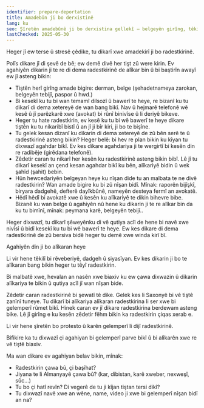 ```yaml
---
identifier: prepare-deportation
title: Amadebûn ji bo derxistinê
lang: ku
seo: Şîretên amadebûnê ji bo derxistina gellekî – belgeyên girîng, têkiliyên derbasdar, şîret û alîkarî
lastChecked: 2025-05-30
---
```

Heger jî ew <InternalShortLink identifier="stress">terse û stresê </InternalShortLink > çêdike, tu dikarî xwe amadekirî ji bo radestkirinê.

Polîs dikare jî di şevê de bê; ew demê divê her tişt zû were kirin. Ev agahiyên dikarin ji te re di dema radestkirinê de alîkar bin û bi baştirîn awayî ew jî asteng bikin:

- Tiştên herî girîng amade bigire: derman, belge (şehadetnameya zarokan, belgeyên tebijî, paspor û hwd.)
- Bi kesekî ku tu bi wan temamî dilsozî û bawerî te heye, re bizanî ku tu dikarî di dema xetereyê de wan bang bikî. Nav û hejmarê telefonê wê kesê û jî parêzkarê xwe (avokat) bi rûnî binivîse û li deriyê bikeve.
- Heger tu hate radestkirin, ev kesê ku tu bi wê bawerî te heye dikare tiştên ku tu nikaribî bistî û an jî ji bîr kiri, ji bo te bişîne.
- Tu gelek kesan dizanî ku dikarin di dema xetereyê de zû bên serê te û radestkirinê asteng bikin? Heger belê: bi hev re plan bikin ku kîyan tu dixwazî agahdar bikî. Ev kes dikare agahdariya ji te wergirtî bi kesên din re radibêje (girêdana telefonê).
- Zêdetir caran tu nikarî her kesên ku radestkirinê asteng bikin bibî. Lê jî tu dikarî kesekî an çend kesan agahdar bikî ku bên, alîkariyê bidin û wek şahîd (şahit) bebin.
- Hûn hewcedariyên belgeyan heye ku nîşan dide tu an malbata te ne divê radestkirin? Wan amade bigire ku bi zû nîşan bidî. Mînak: raporên bijîşkî, biryara dadgehê, defterê dayîkbûnê, nameyên desteya fermî an avokatê.
- Hêdî hêdî bi avokatê xwe û kesên ku alîkariyê te dikin bihevre bibe. Bizanê ku wan belge û agahiyên nû hene ku dikarin ji te re alîkar bin da ku tu bimînî, mînak: peymana karê, belgeyên tebijî..

Heger dixwazî, tu dikarî <InternalShortLink identifier="forms"> şêweyên</InternalShortLink >ku di vê qutiya acîl de hene bi navê xwe nivîsî û bidî kesekî ku tu bi wê bawerî te heye. Ew kes dikare di dema radestkirinê de zû bersiva bidê heger tu demê xwe winda kirî bî.

<InternalShortLink identifier="support"> Agahiyên din ji bo alîkaran heye </InternalShortLink >

Li vir hene <InternalShortLink identifier="contacts">têkilî</InternalShortLink > bi rêveberiyê, dadgeh û siyasîyan. Ev kes dikarin ji bo te alîkaran bang bikin heger tu têyî radestkirin.

Bi malbatê xwe, hevalan an nasên xwe biaxiv ku ew çawa dixwazin û dikarin alîkariya te bikin û qutiya acîl jî wan nîşan bide.

Zêdetir caran radestkirinê bi şewatî tê dike. Gelek kes li Saxonyê bi vê tiştê zanînî tuneye.
Tu dikarî bi alîkariya alîkaran radestkirina li ser xwe bi gelemperî rûmet bikî. Hinek caran ev jî dikare radestkirina berdewam asteng bike. Lê jî girîng e ku kesên zêdetir fêhm bikin ka radestkirin çiqas xerab e.

Li vir hene <InternalShortLink identifier="publicity">şîretên bo protesto û karên gelemperî</InternalShortLink > li dijî radestkirinê.

Bifikire ka tu dixwazî çi agahiyan bi gelemperî parve bikî û bi alîkarên xwe re vê tiştê biaxiv.

Ma wan dikare ev agahiyan belav bikin, mînak:

- Radestkirin çawa bû, çi başîhat?
- Jiyana te li Almanyayê çawa bû? (kar, dibistan, karê xweber, nexweşî, sûc…)
- Tu bo çi hatî revîn? Di vegerê de tu ji kîjan tiştan tersi dikî?
- Tu dixwazî navê xwe an wêne, name, video ji xwe bi gelemperî nîşan bidî an na?

